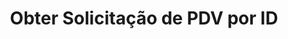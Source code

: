 ---
title: "Obter Solicitação de PDV por ID"
api: "GET https://regis.app.byefive.com.br/rest/pdvs/requested/{id}"
description: "Obtém detalhes de uma solicitação de PDV específica"
---
